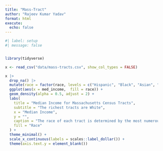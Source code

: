```yaml
---
title: "Mass-Tract"
author: "Rajeev Kumar Yadav"
format: html
execute: 
  echo: false
---
```


```r
#| label: setup
#| message: false


library(tidyverse)
```

```r

x <- read_csv("data/mass-tracts.csv", show_col_types = FALSE)
```


```r
x |> 
  drop_na() |> 
  mutate(race = factor(race, levels = c("Hispanic", "Black", "Asian", "White"))) |> 
  ggplot(aes(x = med_income,  fill = race)) +
  geom_density(alpha = 0.5, adjust = 2) +
  labs(
    title = "Median Income for Massachusetts Census Tracts",
    subtitle = "The richest tracts are White",
    x = "Median Income",
    y = "",
    caption = "The race of each tract is determined by the most numerous racial group \npresent in that tract. Data from the American Community Survey 2022.",
    fill = "Race"
  ) +
  theme_minimal() +
  scale_x_continuous(labels = scales::label_dollar()) +
  theme(axis.text.y = element_blank())
```

